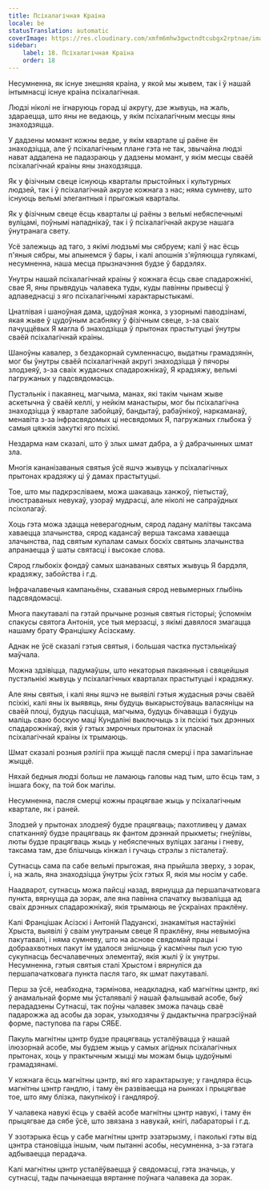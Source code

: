 ```yaml
---
title: Псіхалагічная Краіна
locale: be
statusTranslation: automatic
coverImage: https://res.cloudinary.com/xmfm6mhw3gwctndtcubgx2rptnae/image/upload/v1741354419/small_cover_la_gran_rebelion_28716e29d2.webp
sidebar:
    label: 18. Псіхалагічная Краіна
    order: 18
---
```

Несумненна, як існуе знешняя краіна, у якой мы жывем, так і ў нашай інтымнасці існуе краіна псіхалагічная.

Людзі ніколі не ігнаруюць горад ці акругу, дзе жывуць, на жаль, здараецца, што яны не ведаюць, у якім псіхалагічным месцы яны знаходзяцца.

У дадзены момант кожны ведае, у якім квартале ці раёне ён знаходзіцца, але ў псіхалагічным плане гэта не так, звычайна людзі нават аддалена не падазраюць у дадзены момант, у якім месцы сваёй псіхалагічнай краіны яны знаходзяцца.

Як у фізічным свеце існуюць кварталы прыстойных і культурных людзей, так і ў псіхалагічнай акрузе кожнага з нас; няма сумневу, што існуюць вельмі элегантныя і прыгожыя кварталы.

Як у фізічным свеце ёсць кварталы ці раёны з вельмі небяспечнымі вуліцамі, поўнымі нападнікаў, так і ў псіхалагічнай акрузе нашага ўнутранага свету.

Усё залежыць ад таго, з якімі людзьмі мы сябруем; калі ў нас ёсць п'яныя сябры, мы апынемся ў бары, і калі апошнія з'яўляюцца гулякамі, несумненна, наша месца прызначэння будзе ў бардэлях.

Унутры нашай псіхалагічнай краіны ў кожнага ёсць свае спадарожнікі, свае Я, яны прывядуць чалавека туды, куды павінны прывесці ў адпаведнасці з яго псіхалагічнымі характарыстыкамі.

Цнатлівая і шаноўная дама, цудоўная жонка, з узорнымі паводзінамі, якая жыве ў цудоўным асабняку ў фізічным свеце, з-за сваіх пачуццёвых Я магла б знаходзіцца ў прытонах прастытуцыі ўнутры сваёй псіхалагічнай краіны.

Шаноўны кавалер, з бездакорнай сумленнасцю, выдатны грамадзянін, мог бы ўнутры сваёй псіхалагічнай акругі знаходзіцца ў пячоры злодзеяў, з-за сваіх жудасных спадарожнікаў, Я крадзяжу, вельмі пагружаных у падсвядомасць.

Пустэльнік і пакаянец, магчыма, манах, які такім чынам жыве аскетычна ў сваёй келлі, у нейкім манастыры, мог бы псіхалагічна знаходзіцца ў квартале забойцаў, бандытаў, рабаўнікоў, наркаманаў, менавіта з-за інфрасвядомых ці несвядомых Я, пагружаных глыбока ў самыя цяжкія закуткі яго псіхікі.

Нездарма нам сказалі, што ў злых шмат дабра, а ў дабрачынных шмат зла.

Многія кананізаваныя святыя ўсё яшчэ жывуць у псіхалагічных прытонах крадзяжу ці ў дамах прастытуцыі.

Тое, што мы падкрэсліваем, можа шакаваць ханжоў, піетыстаў, ілюстраваных невукаў, узораў мудрасці, але ніколі не сапраўдных псіхолагаў.

Хоць гэта можа здацца неверагодным, сярод ладану малітвы таксама хаваецца злачынства, сярод кадансаў верша таксама хаваецца злачынства, пад святым купалам самых боскіх святынь злачынства апранаецца ў шаты святасці і высокае слова.

Сярод глыбокіх фондаў самых шанаваных святых жывуць Я бардэля, крадзяжу, забойства і г.д.

Інфрачалавечыя кампаньёны, схаваныя сярод невымерных глыбінь падсвядомасці.

Многа пакутавалі па гэтай прычыне розныя святыя гісторыі; ўспомнім спакусы святога Антонія, усе тыя мерзасці, з якімі давялося змагацца нашаму брату Францішку Асізскаму.

Аднак не ўсё сказалі гэтыя святыя, і большая частка пустэльнікаў маўчала.

Можна здзівіцца, падумаўшы, што некаторыя пакаянныя і свяцейшыя пустэльнікі жывуць у псіхалагічных кварталах прастытуцыі і крадзяжу.

Але яны святыя, і калі яны яшчэ не выявілі гэтыя жудасныя рэчы сваёй псіхікі, калі яны іх выявяць, яны будуць выкарыстоўваць валасяніцы на сваёй плоці, будуць пасціцца, магчыма, будуць бічавацца і будуць маліць сваю боскую маці Кундаліні выключыць з іх псіхікі тых дрэнных спадарожнікаў, якія ў гэтых змрочных прытонах іх уласнай псіхалагічнай краіны іх трымаюць.

Шмат сказалі розныя рэлігіі пра жыццё пасля смерці і пра замагільнае жыццё.

Няхай бедныя людзі больш не ламаюць галовы над тым, што ёсць там, з іншага боку, па той бок магілы.

Несумненна, пасля смерці кожны працягвае жыць у псіхалагічным квартале, як і раней.

Злодзей у прытонах злодзеяў будзе працягваць; пахотливец у дамах спатканняў будзе працягваць як фантом дрэннай прыкметы; гнеўлівы, люты будзе працягваць жыць у небяспечных вуліцах заганы і гневу, таксама там, дзе блішчыць кінжал і гучаць стрэлы з пісталетаў.

Сутнасць сама па сабе вельмі прыгожая, яна прыйшла зверху, з зорак, і, на жаль, яна знаходзіцца ўнутры ўсіх гэтых Я, якія мы носім у сабе.

Наадварот, сутнасць можа пайсці назад, вярнуцца да першапачатковага пункта, вярнуцца да зорак, але яна павінна спачатку вызваліцца ад сваіх дрэнных спадарожнікаў, якія трымаюць яе ўскраінах праклёну.

Калі Францішак Асізскі і Антоній Падуанскі, знакамітыя настаўнікі Хрыста, выявілі ў сваім унутраным свеце Я праклёну, яны невымоўна пакутавалі, і няма сумневу, што на аснове свядомай працы і добраахвотных пакут ім удалося знішчыць ў касмічны пыл усю тую сукупнасць бесчалавечных элементаў, якія жылі ў іх унутры. Несумненна, гэтыя святыя сталі Хрыстом і вярнуліся да першапачатковага пункта пасля таго, як шмат пакутавалі.

Перш за ўсё, неабходна, тэрмінова, неадкладна, каб магнітны цэнтр, які ў анамальнай форме мы ўсталявалі ў нашай фальшывай асобе, быў перададзены Сутнасці, так поўны чалавек зможа пачаць сваё падарожжа ад асобы да зорак, узыходзячы ў дыдактычна прагрэсіўнай форме, паступова па гары СЯБЕ.

Пакуль магнітны цэнтр будзе працягваць усталёўвацца ў нашай ілюзорнай асобе, мы будзем жыць у самых агідных псіхалагічных прытонах, хоць у практычным жыцці мы можам быць цудоўнымі грамадзянамі.

У кожнага ёсць магнітны цэнтр, які яго характарызуе; у гандляра ёсць магнітны цэнтр гандлю, і таму ён развіваецца на рынках і прыцягвае тое, што яму блізка, пакупнікоў і гандляроў.

У чалавека навукі ёсць у сваёй асобе магнітны цэнтр навукі, і таму ён прыцягвае да сябе ўсё, што звязана з навукай, кнігі, лабараторыі і г.д.

У эзотэрыка ёсць у сабе магнітны цэнтр эзатэрызму, і паколькі гэты від цэнтра становіцца іншым, чым пытанні асобы, несумненна, з-за гэтага адбываецца перадача.

Калі магнітны цэнтр усталёўваецца ў свядомасці, гэта значыць, у сутнасці, тады пачынаецца вяртанне поўнага чалавека да зорак.
